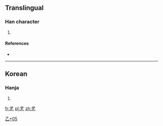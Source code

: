 ==Translingual==

===Han character===
{{Han char|rn=5|rad=乙|as=05|sn=6|four=|canj=竹火木弓 (HFDN)}}

# {{defn|Han|sort=乙05}}

====References====
* {{Han ref|kx=0084.141|dj=0171.191|hdz=10053.081|uh=4E6F|ud=20079}}

----

==Korean==

===Hanja===
{{ko-hanja|hangeul=[[올]]|rv=ol|mr=ol}}

# {{defn|lang=ko|sort=乙05}}

[[Category:Korean-only CJKV Characters|乙+05]]

[[fr:乯]]
[[pl:乯]]
[[zh:乯]]